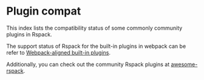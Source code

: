 
# Plugin compat

This index lists the compatibility status of some commonly community plugins in Rspack.

The support status of Rspack for the built-in plugins in webpack can be refer to [Webpack-aligned built-in plugins](/plugins/webpack/index).

<CommunityPluginCompatibleTable lang="en" />

Additionally, you can check out the community Rspack plugins at [awesome-rspack](https://github.com/web-infra-dev/awesome-rspack).
